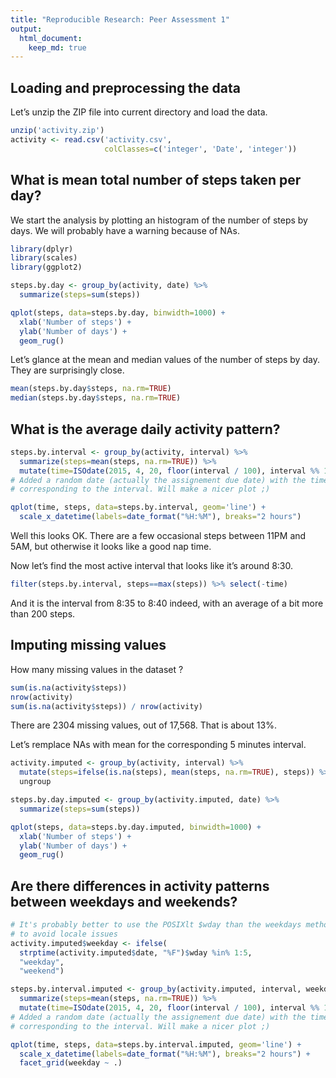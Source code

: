 ```yaml
---
title: "Reproducible Research: Peer Assessment 1"
output: 
  html_document:
    keep_md: true
---
```



## Loading and preprocessing the data
Let's unzip the ZIP file into current directory and load the data.
```r
unzip('activity.zip')
activity <- read.csv('activity.csv',
                     colClasses=c('integer', 'Date', 'integer'))
```

## What is mean total number of steps taken per day?
We start the analysis by plotting an histogram of the number of steps by days. We will probably have a warning because of NAs.
```r
library(dplyr)
library(scales)
library(ggplot2)

steps.by.day <- group_by(activity, date) %>%
  summarize(steps=sum(steps))

qplot(steps, data=steps.by.day, binwidth=1000) +
  xlab('Number of steps') +
  ylab('Number of days') +
  geom_rug()
```

Let's glance at the mean and median values of the number of steps by day. They are surprisingly close.
```r
mean(steps.by.day$steps, na.rm=TRUE)
median(steps.by.day$steps, na.rm=TRUE)
```

## What is the average daily activity pattern?
```r
steps.by.interval <- group_by(activity, interval) %>%
  summarize(steps=mean(steps, na.rm=TRUE)) %>%
  mutate(time=ISOdate(2015, 4, 20, floor(interval / 100), interval %% 100))
# Added a random date (actually the assignement due date) with the time
# corresponding to the interval. Will make a nicer plot ;)

qplot(time, steps, data=steps.by.interval, geom='line') +
  scale_x_datetime(labels=date_format("%H:%M"), breaks="2 hours")
```

Well this looks OK. There are a few occasional steps between 11PM and 5AM, but otherwise it looks like a good nap time.

Now let's find the most active interval that looks like it's around 8:30.
```r
filter(steps.by.interval, steps==max(steps)) %>% select(-time)
```

And it is the interval from 8:35 to 8:40 indeed, with an average of a bit more than 200 steps.

## Imputing missing values
How many missing values in the dataset ?
```r
sum(is.na(activity$steps))
nrow(activity)
sum(is.na(activity$steps)) / nrow(activity)
```

There are 2304 missing values, out of 17,568. That is about 13%.

Let's remplace NAs with mean for the corresponding 5 minutes interval.
```r
activity.imputed <- group_by(activity, interval) %>%
  mutate(steps=ifelse(is.na(steps), mean(steps, na.rm=TRUE), steps)) %>%
  ungroup

steps.by.day.imputed <- group_by(activity.imputed, date) %>%
  summarize(steps=sum(steps))

qplot(steps, data=steps.by.day.imputed, binwidth=1000) +
  xlab('Number of steps') +
  ylab('Number of days') +
  geom_rug()
```

## Are there differences in activity patterns between weekdays and weekends?
```r
# It's probably better to use the POSIXlt $wday than the weekdays method
# to avoid locale issues
activity.imputed$weekday <- ifelse(
  strptime(activity.imputed$date, "%F")$wday %in% 1:5,
  "weekday",
  "weekend")

steps.by.interval.imputed <- group_by(activity.imputed, interval, weekday) %>%
  summarize(steps=mean(steps, na.rm=TRUE)) %>%
  mutate(time=ISOdate(2015, 4, 20, floor(interval / 100), interval %% 100))
# Added a random date (actually the assignement due date) with the time
# corresponding to the interval. Will make a nicer plot ;)

qplot(time, steps, data=steps.by.interval.imputed, geom='line') +
  scale_x_datetime(labels=date_format("%H:%M"), breaks="2 hours") +
  facet_grid(weekday ~ .)
```
